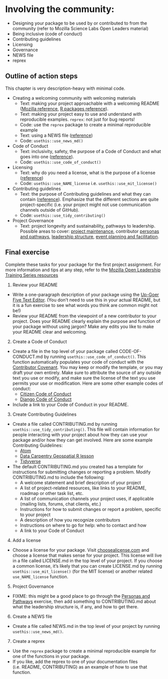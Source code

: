 # Involving the community:

- Designing your package to be used by or contributed to from the community
  (refer to Mozilla Science Labs Open Leaders material)
- Being inclusive (code of conduct)
- Contributing guidelines
- Licensing
- Governance
- NEWS file
- reprex

## Outline of action steps

This chapter is very description-heavy with minimal code.

- Creating a welcoming community with welcoming materials
<!-- I grouped reprex and NEWS with the README because they seem related to the general welcoming presentation of a project, but they could go elsewhere. -->
  - Text: making your project approachable with a welcoming README ([Mozilla reference](https://mozilla.github.io/open-leadership-training-series/articles/opening-your-project/write-a-great-project-readme/), [R packages reference](https://r-pkgs.org/release.html#readme)).
  - Text: making your project easy to use and understand with reproducible examples. `reprex`: not just for bug reports!
  - Code: use the `reprex` package to create a minimal reproducible example
  - Text: using a NEWS file ([reference](https://r-pkgs.org/release.html#news))
  - Code: `usethis::use_news_md()`
- Code of Conduct
  - Text: inclusivity, safety, the purpose of a Code of Conduct and what goes into one ([reference](https://mozilla.github.io/open-leadership-training-series/articles/building-communities-of-contributors/write-a-code-of-conduct/)).
  - Code: `usethis::use_code_of_conduct()`
- Licensing
  - Text: why do you need a license, what is the purpose of a license ([reference](https://mozilla.github.io/open-leadership-training-series/articles/get-your-project-online/sharing-your-work-in-the-open/))
  - Code: `usethis::use_NAME_license` i.e. `usethis::use_mit_license()`
- Contributing guidelines
  - Text: the purpose of Contributing guidelines and what they can contain ([reference](https://mozilla.github.io/open-leadership-training-series/articles/building-communities-of-contributors/write-contributor-guidelines/)). Emphasize that the different sections are quite project-specific (i.e. your project might not use communication channels outside of GitHub).
  - Code: `usethis::use_tidy_contributing()`
- Project Governance
  - Text: project longevity and sustainability, pathways to leadership. Possible areas to cover: [project maintenance](https://mozilla.github.io/open-leadership-training-series/articles/open-project-maintenance/open-project-maintenance/), contributor [personas and pathways](https://mozilla.github.io/open-leadership-training-series/articles/building-communities-of-contributors/bring-on-contributors-using-personas-and-pathways/), [leadership structure](https://mozilla.github.io/open-leadership-training-series/articles/building-communities-of-contributors/understand-meaningful-participation-and-distributed-leadership/), [event planning and facilitation](https://mozilla.github.io/open-leadership-training-series/articles/running-awesome-community-events/event-planning-and-facilitation/).

## Final exercise

<!-- NOTE: Preferably something linked to working towards completing the project assignments, maybe to be used as a milestone? -->

Complete these tasks for your package for the first project assignment. For more information and tips at any step, refer to the [Mozilla Open Leadership Training Series resources](https://mozilla.github.io/open-leadership-training-series/articles/readme/)

1. Review your README
 - Write a one-paragraph description of your package using the [Up-Goer Five Text Editor](https://splasho.com/upgoer5/). (You don't need to use this in your actual README, but it is a fun exercise to see what words you think are common might not be!)
 - Review your README from the viewpoint of a new contributor to your project. Does your README clearly explain the purpose and function of your package without using jargon? Make any edits you like to make your README clear and welcoming.
 
2. Create a Code of Conduct
- Create a file in the top level of your package called CODE-OF-CONDUCT.md by running `usethis::use_code_of_conduct()`. This function automatically populates your code of conduct with the [Contributor Covenant](https://www.contributor-covenant.org/). You may keep or modify the template, or you may draft your own entirely. Make sure to attribute the source of any outside text you use or modify, and make sure the license of the text you use permits your use or modification. Here are some other example codes of conduct:
    - [Citizen Code of Conduct](https://github.com/stumpsyn/policies/blob/master/citizen_code_of_conduct.md)
    - [Django Code of Conduct](https://www.djangoproject.com/conduct/)
- Include a link to your Code of Conduct in your README.
 
3. Create Contributing Guidelines
- Create a file called CONTRIBUTING.md by running `usethis::use_tidy_contributing()`. This file will contain information for people interacting with your project about how they can use your package and/or how they can get involved. Here are some example Contributing Guidelines:
    - [Atom](https://github.com/atom/atom/blob/master/CONTRIBUTING.md)
    - [Data Carpentry Geospatial R lesson](https://github.com/datacarpentry/r-intro-geospatial/blob/master/CONTRIBUTING.md)
    - [Tidyverse](https://www.tidyverse.org/contribute/)
- The default CONTRIBUTING.md you created has a template for instructions for submitting changes or reporting a problem. Modify CONTRIBUTING.md to include the following:
    - A welcome statement and brief description of your project
    - A list of project-related resources, like links to your README, roadmap or other task list, etc. 
    - A list of communication channels your project uses, if applicable (mailing lists, forums, chat clients, etc.)
    - Instructions for how to submit changes or report a problem, specific to your project
    - A description of how you recognize contributors
    - Instructions on where to go for help: who to contact and how
    - A link to your Code of Conduct
 
4. Add a license 
- Choose a license for your package. Visit [choosealicense.com](https://choosealicense.com/) and choose a license that makes sense for your project. This license will live in a file called LICENSE.md in the top level of your project. If you choose a common license, it's likely that you can create LICENSE.md by running `usethis::use_mit_license()` (for the MIT license) or another related `use_NAME_license` function.

5. Project Governance
- FIXME: this might be a good place to go through the [Personas and Pathways](https://mozilla.github.io/open-leadership-training-series/articles/building-communities-of-contributors/bring-on-contributors-using-personas-and-pathways/) exercise, then add something to CONTRIBUTING.md about what the leadership structure is, if any, and how to get there. 

6. Create a NEWS file
- Create a file called NEWS.md in the top level of your project by running `usethis::use_news_md()`.

7. Create a reprex
- Use the `reprex` package to create a minimal reproducible example for one of the functions in your package.
- If you like, add the reprex to one of your documentation files (i.e. README, CONTRIBUTING) as an example of how to use that function.
